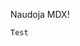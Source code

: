 
<LessonPresentation
    lessonName="Pavyzdys"
    description="Pavyzdinis aprašymas"
    category="svetaines"
/>

Naudoja MDX!

<code>Test</code>